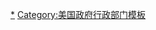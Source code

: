 {{Navbox
|name  = 白宫
|title = [[白宮建築群]]
|listclass = hlist
|image = [[Image:WhiteHouseSouthFacadeHDR.jpg|80px]]<br>[[Image:WJCovaloffice.jpg|80px]]<br>[[Image:Exec bldg.JPG|80px]]<br><!-- [[Image:White House Rose Garden.jpg|80px]] -->
|state = autocollapse
|oddstyle  = background:#f7f7f7;
|evenstyle = background:transparent;

|above = [[白宮]]

|group1 = [[白宮行政官邸|行政官邸]]
|list1style = padding:0;
|list1  = {{Navbox subgroup
 |group1 = {{Link-en|白宮地下室|White House basement|地下室}}
 |list1  =
* {{Link-en|白宮地下室|White House basement|地下室}}
* {{Link-en|白宮首席花藝設計師|White House Chief Floral Designer|首席花藝師}}

|group2 = [[白宮行政官邸#大廳層|大廳層]]
 |list2  = 
* {{Link-en|瓷器屋|China Room}}
* {{Link-en|白宮館長辦公室|White House Office of the Curator|館長辦公室}}
* {{Link-en|白宮外交接待室|Diplomatic Reception Room (White House)|外交接待室}}
* {{Link-en|白宮圖書館|Library (White House)|圖書館}}
* [[白宫地图室|地圖室]]
* {{Link-en|金銀屋|Vermeil Room}}

|group3 = [[白宮行政官邸#國家層|國家層]]
 |list3  = 
* [[白宮藍廳|藍廳]]
* {{Link-en|白宮廊廳|Cross Hall|廊廳}}
* {{Link-en|白宮東廳|East Room|東廳}}
* {{Link-en|白宮門廳|Entrance Hall|門廳}}
* {{Link-en|白宮家宴廳|Family Dining Room|家宴廳}}
* {{Link-en|白宮大樓梯|Grand Staircase (White House)|大樓梯}}
* {{Link-en|白宮綠廳|Green Room (White House)|綠廳}}
* {{Link-en|白宮紅廳|Red Room (White House)|紅廳}}
* 南騎樓
* {{Link-en|白宮國宴廳|State Dining Room|國宴廳}}
* {{Link-en|白宮總管家|White House Chief Usher|白宮總管家}}

|group4 = [[白宮行政官邸#第二層|第二層]]
 |list4  = 
* {{Link-en|白宮二層中央廳|Second Floor Center Hall (White House)|中央廳}}
* {{Link-en|白宮更衣室|Dressing Room|更衣室}}
* {{Link-en|白宮東臥室|East Bedroom|東臥室}}
* {{Link-en|白宮東起居廳|East Sitting Hall|東起居廳}}
* {{Link-en|白宮家庭廚房|Family Kitchen|家庭廚房}}
* {{Link-en|林肯臥室|Lincoln Bedroom}}
* {{Link-en|林肯起居室|Lincoln Sitting Room}}
* {{Link-en|總統臥室|President's Bedroom}}
* {{Link-en|總統餐廳|President's Dining Room}}
* {{Link-en|白宮私人起居室|Private Sitting Room|私人起居室}}
* {{Link-en|皇后臥室|Queens' Bedroom}}
* {{Link-en|皇后起居室|Queens' Sitting Room}}
* {{Link-en|條約廳|Treaty Room}}
* {{Link-en|杜魯門陽台|Truman Balcony}}
* {{Link-en|白宮西臥室|West Bedroom|西臥室}}
* {{Link-en|白宮西起居廳|West Sitting Hall|西起居廳}}
* {{Link-en|黃色橢圓廳|Yellow Oval Room}}

|group5 =  [[白宮行政官邸#第三層|第三層]]
 |list5  = 
* 中央廳 
* 特殊廚房 
* 布草房 
* 音樂房 
* 日光室 
* 健身房
}}

|group2 =  [[白宫西厢办公室|西廂]]
 |list2  = 
* {{Link-en|白宮內閣會議室|Cabinet Room (White House)|內閣會議室}}
* [[美国总统行政办公室|行政辦公室]]
* [[椭圆形办公室]]
* [[詹姆斯·布雷迪新聞簡報室|新聞簡報室]]
* {{Link-en|羅斯福室|Roosevelt Room}}
* [[白宫战情室|戰情室]]

|group3 = {{Link-en|白宫東厢办公室|East Wing|東廂}}
|list3 = 
* [[美國第一夫人辦公室|第一夫人辦公室]]
* {{Link-en|白宮圖文辦公室|Graphics and Calligraphy Office|圖文室}}
* [[總統緊急行動中心|緊急行動中心]]
* {{Link-en|白宮社交秘書|White House Social Secretary|社交秘書}}

|group4 = [[白宮庭院|庭院]]
|list4 = 
* [[白宮橢圓形廣場|橢圓廣場]]
* {{Link-en|傑奎琳·肯尼迪花園|Jacqueline Kennedy Garden|肯尼迪花園}}
* [[白宮拉法葉廣場|拉法葉廣場]]
* {{Link-en|白宮北草坪|North Lawn (White House)|北草坪}}
* [[總統公園]]
* [[白宮玫瑰園|玫瑰園]]
* {{Link-en|白宮南草坪|South Lawn (White House)|南草坪}}

|group5 = 副樓
|list5 = 
* [[艾森豪行政辦公大樓]]
* {{Link-en|白宮新行政大樓|New Executive Office Building|新行政大樓}}
* {{Link-en|白宮會議中心|White House Conference Center|會議中心}}
* [[布萊爾宮]]
* {{Link-en|特洛布里奇館|Trowbridge House}}
* {{Link-en|總統聯排公寓|Presidential Townhouse|聯排公寓}}
* [[天文台环路一号]]

|group6 = 街道
|list6 = 
* 15街
* 17街
* [[憲法大道 (華盛頓特區)|宪法大道]]
* [[66號洲際公路#華盛頓特區|E街]]
* 东行政大道
* [[H街]]
* 汉密尔顿广场
* {{Link-en|杰克逊广场|Jackson Place}}
* {{Link-en|麦迪逊广场 (华盛顿特区)|Madison Place|麦迪逊广场}}
* [[宾夕法尼亚大道]]
* [[国家广场]]
* 西行政大道

}}<noinclude>
[[Category:白宮內部構造|*]]
[[Category:美国政府行政部门模板]]
</noinclude>